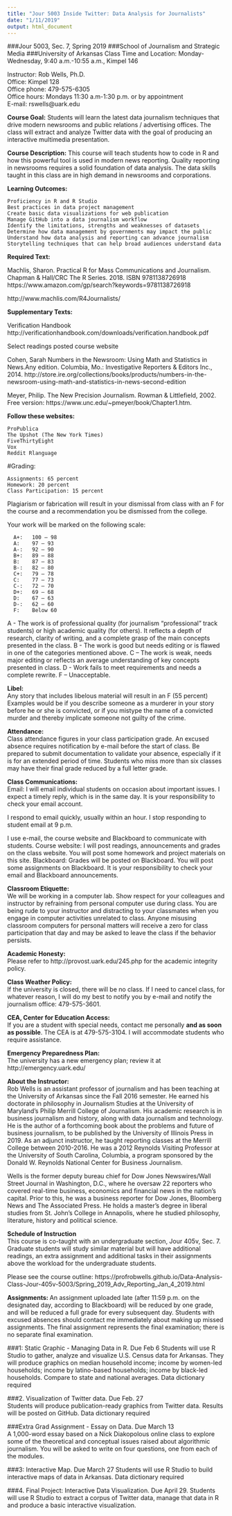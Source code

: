 ```yaml
---
title: "Jour 5003 Inside Twitter: Data Analysis for Journalists"
date: "1/11/2019"
output: html_document
---
```


###Jour 5003, Sec. 7, Spring 2019
###School of Journalism and Strategic Media 
###University of Arkansas
Class Time and Location: Monday-Wednesday,  9:40 a.m.-10:55 a.m., Kimpel 146

Instructor: 	Rob Wells, Ph.D.  
Office: Kimpel 128  
Office phone: 479-575-6305  
Office hours: Mondays 11:30 a.m-1:30 p.m. or by appointment  
E-mail: rswells@uark.edu  

**Course Goal:** Students will learn the latest data journalism techniques that drive modern newsrooms and public relations / advertising offices. The class will extract and analyze Twitter data with the goal of producing an interactive multimedia presentation.

**Course Description:** This course will teach students how to code in R and how this powerful tool is used in modern news reporting. Quality reporting in newsrooms requires a solid foundation of data analysis. The data skills taught in this class are in high demand in newsrooms and corporations.

**Learning Outcomes:** 

    Proficiency in R and R Studio
    Best practices in data project management
    Create basic data visualizations for web publication
    Manage GitHub into a data journalism workflow
    Identify the limitations, strengths and weaknesses of datasets
    Determine how data management by governments may impact the public
    Understand how data analysis and reporting can advance journalism
    Storytelling techniques that can help broad audiences understand data


**Required Text:**    

Machlis, Sharon. Practical R for Mass Communications and Journalism. Chapman & Hall/CRC The R Series. 2018. ISBN 9781138726918
https://www.amazon.com/gp/search?keywords=9781138726918

http://www.machlis.com/R4Journalists/

**Supplementary Texts:**    

Verification Handbook 
http://verificationhandbook.com/downloads/verification.handbook.pdf

Select readings posted course website 

Cohen, Sarah Numbers in the Newsroom: Using Math and Statistics in News.Any edition. Columbia, Mo.: Investigative Reporters & Editors Inc., 2014. http://store.ire.org/collections/books/products/numbers-in-the-newsroom-using-math-and-statistics-in-news-second-edition

Meyer, Philip. The New Precision Journalism. Rowman & Littlefield, 2002. Free version: https://www.unc.edu/~pmeyer/book/Chapter1.htm.


**Follow these websites:**

    ProPublica
    The Upshot (The New York Times)
    FiveThirtyEight
    Vox 
    Reddit Rlanguage

#Grading:

    Assignments: 65 percent
    Homework: 20 percent
    Class Participation: 15 percent
 
Plagiarism or fabrication will result in your dismissal from class with an F for the course and a recommendation you be dismissed from the college.
 
Your work will be marked on the following scale:  
 
      A+:   100 – 98
      A:  	97 – 93
      A-: 	92 – 90
      B+:	89 – 88
      B:   	87 – 83
      B-: 	82 – 80
      C+:	79 – 78
      C:   	77 – 73
      C-:  	72 – 70
      D+:	69 – 68
      D:   	67 – 63
      D-: 	62 – 60
      F:   	Below 60
 
A - The work is of professional quality (for journalism "professional" track students) or high academic quality (for others). It reflects a depth of research, clarity of writing, and a complete grasp of the main concepts presented in the class.
B - The work is good but needs editing or is flawed in one of the categories mentioned above.
C – The work is weak, needs major editing or reflects an average understanding of key concepts presented in class.
D - Work fails to meet requirements and needs a complete rewrite.
F – Unacceptable.
 
**Libel:**  
Any story that includes libelous material will result in an F (55 percent) Examples would be if you describe someone as a murderer in your story before he or she is convicted, or if you mistype the name of a convicted murder and thereby implicate someone not guilty of the crime.
 
**Attendance:**  
Class attendance figures in your class participation grade. An excused absence requires notification by e-mail before the start of class.
Be prepared to submit documentation to validate your absence, especially if it is for an extended period of time.
Students who miss more than six classes may have their final grade reduced by a full letter grade.  

 
**Class Communications:**  
Email: I will email individual students on occasion about important issues. I expect a timely reply, which is in the same day. It is your responsibility to check your email account.
 
I respond to email quickly, usually within an hour. I stop responding to student email at 9 p.m.
 
I use e-mail, the course website and Blackboard to communicate with students.
Course website: I will post readings, announcements and grades on the class website. You will post some homework and project materials on this site.
Blackboard: Grades will be posted on Blackboard. You will post some assignments on Blackboard.
It is your responsibility to check your email and Blackboard announcements.
 
**Classroom Etiquette:**  
We will be working in a computer lab. Show respect for your colleagues and instructor by refraining from personal computer use during class. You are being rude to your instructor and distracting to your classmates when you engage in computer activities unrelated to class. Anyone misusing classroom computers for personal matters will receive a zero for class participation that day and may be asked to leave the class if the behavior persists.
 
**Academic Honesty:**  
Please refer to  http://provost.uark.edu/245.php for the academic integrity policy.
 
**Class Weather Policy:**  
If the university is closed, there will be no class. If I need to cancel class, for whatever reason, I will do my best to notify you by e-mail and notify the journalism office: 479-575-3601. 
 
**CEA, Center for Education Access:**  
If you are a student with special needs, contact me personally **and as soon as possible**. The CEA is at 479-575-3104. I will accommodate students who require assistance.
 
**Emergency Preparedness Plan:**  
The university has a new emergency plan; review it at http://emergency.uark.edu/
 
**About the Instructor:**  
Rob Wells is an assistant professor of journalism and has been teaching at the University of Arkansas since the Fall 2016 semester. He earned his doctorate in philosophy in Journalism Studies at the University of Maryland's Philip Merrill College of Journalism. His academic research is in business journalism and history, along with data journalism and technology. He is the author of a forthcoming book about the problems and future of business journalism, to be published by the University of Illinois Press in 2019. As an adjunct instructor, he taught reporting classes at the Merrill College between 2010-2016. He was a 2012 Reynolds Visiting Professor at the University of South Carolina, Columbia, a program sponsored by the Donald W. Reynolds National Center for Business Journalism.  
 
Wells is the former deputy bureau chief for Dow Jones Newswires/Wall Street Journal in Washington, D.C., where he oversaw 22 reporters who covered real-time business, economics and financial news in the nation's capital. Prior to this, he was a business reporter for Dow Jones, Bloomberg News and The Associated Press. He holds a master's degree in liberal studies from St. John's College in Annapolis, where he studied philosophy, literature, history and political science.   

**Schedule of Instruction**  
This course is co-taught with an undergraduate section, Jour 405v, Sec. 7. Graduate students will study similar material but will have additional readings, an extra assignment and additional tasks in their assignments above the workload for the undergraduate students.

Please see the course outline: https://profrobwells.github.io/Data-Analysis-Class-Jour-405v-5003/Spring_2019_Adv_Reporting_Jan_4_2019.html



**Assignments: **
An assignment uploaded late (after 11:59 p.m. on the designated day, according to Blackboard) will be reduced by one grade, and will be reduced a full grade for every subsequent day.
Students with excused absences should contact me immediately about making up missed assignments. The final assignment represents the final examination; there is no separate final examination.

###1: Static Graphic - Managing Data in R.   Due Feb 6
Students will use R Studio to gather, analyze and visualize U.S. Census data for Arkansas. 
They will produce graphics on median household income; income by women-led households; income by latino-based households; income by black-led households. Compare to state and national averages. Data dictionary required


###2. Visualization of Twitter data.  Due Feb. 27    
Students will produce publication-ready graphics from Twitter data. Results will be posted on GitHub. Data dictionary required

###Extra Grad Assignment - Essay on Data. Due March 13     
A 1,000-word essay based on a Nick Diakopolous online class to explore some of the theoretical and conceptual issues raised about algorithmic journalism. You will be asked to write on four questions, one from each of the modules. 

###3: Interactive Map. Due March 27 
Students will use R Studio to build interactive maps of data in Arkansas. Data dictionary required

###4. Final Project: Interactive Data Visualization. Due April 29.
Students will use R Studio to extract a corpus of Twitter data, manage that data in R and produce a basic interactive visualization. 


